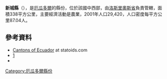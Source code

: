 '''新城縣'''（{{lang-es|Cantón Puebloviejo}}），是[[厄瓜多爾|厄瓜多爾]]的縣份，位於該國中西部，由[[洛斯里奧斯省|洛斯里奧斯省]]負責管轄，面積338平方公里，主要經濟活動是農業，2001年人口29,420，人口密度每平方公里87.04人。

==參考資料==
*[http://www.statoids.com/yec.html Cantons of Ecuador] {{Wayback|url=http://www.statoids.com/yec.html |date=20110628180130 }} at statoids.com
*[http://www.ecuadorencifras.gob.ec/resultados/] {{Wayback|url=http://www.ecuadorencifras.gob.ec/resultados/ |date=20170724030253 }}
*{{cite web|url=http://www.redhum.org/archivos/pdf/ID_1742_Redhum-EC-Informe-Inundaciones_LosRios-CooperazioneInternazionale-20080207.pdf|title=Report situation - Province Los Rios|author=COOPI - NGO Cooperazione Internazionale|year=2008|accessdate=2015-05-18|archive-date=2012-03-04|archive-url=https://web.archive.org/web/20120304024618/http://www.redhum.org/archivos/pdf/ID_1742_Redhum-EC-Informe-Inundaciones_LosRios-CooperazioneInternazionale-20080207.pdf|dead-url=yes}}

{{coord|1|33|00|S|79|32|02|W|type:adm2nd_source:kolossus-itwiki|display=title}}

{{厄瓜多爾縣份}}

[[Category:厄瓜多爾縣份|Category:厄瓜多爾縣份]]


{{Ecuador-geo-stub}}